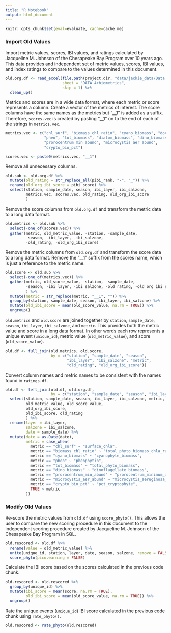 ```yaml
---
title: "R Notebook"
output: html_document
---
```


```r
knitr::opts_chunk$set(eval=evaluate, cache=cache.me)
```

### Import Old Values

Import metric values, scores, IBI values, and ratings calculated by Jacqueline M. Johnson of the Chesapeake Bay Program over 10 years ago. This data provides and independent set of metric values, scores, IBI values, and index ratings to compare to the values determined in this document.
```r
old.org.df <- read_excel(file.path(project.dir, "data/jackie_data/Data 2013_4plus-phyto-metrics.xlsx"),
                         sheet = "DATA_4+biometrics",
                         skip = 1) %>% 
  clean_up()
```

Metrics and scores are in a wide data format, where each metric or score represents a column. Create a vector of the metrics of interest. The score columns have the same names as the metrics but "__1" is added as a suffix. Therefore, `scores.vec` is created by pasting "__1" on to the end of each of the strings in `metrics.vec`.
```r
metrics.vec <- c("chl_surf", "biomass_chl_ratio", "cyano_biomass", "doc",
                 "pheo", "tot_biomass", "diatom_biomass", "dino_biomass",
                 "prorocentrum_min_abund", "microcystis_aer_abund",
                 "crypto_bio_pct")

scores.vec <- paste0(metrics.vec, "__1")
```

Remove all unnecessary columns.
```r
old.sub <- old.org.df %>% 
  mutate(old_rating = str_replace_all(pibi_rank, "-", "_")) %>% 
  rename(old_org_ibi_score = pibi_score) %>% 
  select(station, sample_date, season, ibi_layer, ibi_salzone,
         metrics.vec, scores.vec, old_rating, old_org_ibi_score
         ) 
```

Remove the score columns from `old.org.df` and transform the metric data to a long data format.
```r
old.metrics <- old.sub %>%
  select(-one_of(scores.vec)) %>% 
  gather(metric, old_metric_value, -station, -sample_date,
         -season, -ibi_layer, -ibi_salzone,
         -old_rating, -old_org_ibi_score)
```

Remove the metric columns from `old.org.df` and transform the score data to a long data format. Remove the "__1" suffix from the scores name, which is just a reference to the metric name.
```r
old.score <- old.sub %>% 
  select(-one_of(metrics.vec)) %>% 
  gather(metric, old_score_value, -station, -sample_date,
         -season, -ibi_layer, -ibi_salzone, -old_rating, -old_org_ibi_score
         ) %>% 
  mutate(metric = str_replace(metric, "__1", "")) %>% 
  group_by(station, sample_date, season, ibi_layer, ibi_salzone) %>% 
  mutate(old_ibi_score = mean(old_score_value, na.rm = TRUE)) %>% 
  ungroup()
```

`old.metrics` and `old.score` are joined together by `station`, `sample_date`, `season`, `ibi_layer`, `ibi_salzone`, and `metric`. This provides both the metric value and score in a long data format. In other words each row represents a unique event (`unique_id`), metric value (`old_metric_value`), and score (`old_score_value`).
```r
old.df <- full_join(old.metrics, old.score,
                    by = c("station", "sample_date", "season",
                           "ibi_layer", "ibi_salzone", "metric",
                           "old_rating", "old_org_ibi_score"))
```

Convert column names and metric names to be consistent with the names found in `ratings.df`.
```r
old.df <- left_join(old.df, old.org.df,
                    by = c("station", "sample_date", "season", "ibi_layer", "ibi_salzone")) %>% 
  select(station, sample_date, season, ibi_layer, ibi_salzone, metric,
         old_metric_value, old_score_value,
         old_org_ibi_score,
         old_ibi_score, old_rating
         ) %>% 
  rename(layer = ibi_layer,
         salzone = ibi_salzone,
         date = sample_date) %>% 
  mutate(date = as.Date(date),
         metric = case_when(
           metric == "chl_surf" ~ "surface_chla",
           metric == "biomass_chl_ratio" ~ "total_phyto_biomass_chla_ratio",
           metric == "cyano_biomass" ~ "cyanophyte_biomass",
           metric == "pheo" ~ "pheophytin",
           metric == "tot_biomass" ~ "total_phyto_biomass",
           metric == "dino_biomass" ~ "dinoflagellate_biomass",
           metric == "prorocentrum_min_abund" ~ "prorocentrum_minimum_abundance",
           metric == "microcystis_aer_abund" ~ "microcystis_aeruginosa_abundance",
           metric == "crypto_bio_pct" ~ "pct_cryptophyte",
           TRUE ~ metric
         ))
```

### Modify Old Values

Re-score the metric values from `old.df` using `score_phyto()`. This allows the user to compare the new scoring procedure in this document to the independent scoring procedure created by Jacqueline M. Johnson of the Chesapeake Bay Program in SQL.
```r
old.rescored <- old.df %>% 
  rename(value = old_metric_value) %>% 
  unite(unique_id, station, layer, date, season, salzone, remove = FALSE) %>% 
  score_phyto(pico.warning = FALSE)
```

Calculate the IBI score based on the scores calculated in the previous code chunk.
```r
old.rescored <- old.rescored %>% 
  group_by(unique_id) %>% 
  mutate(ibi_score = mean(score, na.rm = TRUE),
         old_ibi_score = mean(old_score_value, na.rm = TRUE)) %>% 
  ungroup() 
```

Rate the unique events (`unique_id`) IBI score calculated in the previous code chunk using `rate_phyto()`.
```r
old.rescored <- rate_phyto(old.rescored)
```
